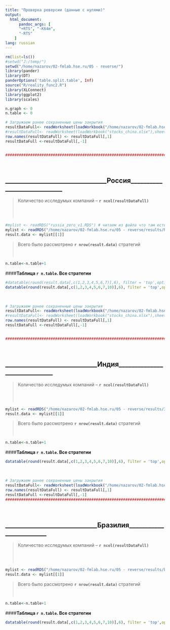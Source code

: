 ```yaml
---
title: "Проверка реверсии (данные с нулями)"
output:
  html_document:
      pandoc_args: [
      "+RTS", "-K64m",
      "-RTS"
    ]
lang: russian
---
```



```r
rm(list=ls()) 
#setwd("J:/temp/")
setwd("/home/nazarov/02-fmlab.hse.ru/05 - reverse/")
library(pander)
library(DT)
panderOptions('table.split.table', Inf) 
source("R/reality_func2.R")
library(XLConnect)
library(ggplot2)
library(scales)

n.graph <- 0
n.table <- 0

# Загружаем ранее сохраненные цены закрытия
resultDataFull<- readWorksheet(loadWorkbook("/home/nazarov/02-fmlab.hse.ru/05 - reverse/data/stocks_russia.xlsx"),sheet=1)
#resultDataFull<- readWorksheet(loadWorkbook("stocks_china.xlsx"),sheet=1)
row.names(resultDataFull) <- resultDataFull[,1]
resultDataFull <-resultDataFull[,-1]


###########################################################################################
```
 <p>
 <br />
 </p>  
 
## ________________________________Россия____________________________
  
>Количество исследумых компаний -- **`r ncol(resultDataFull)`** 
<p>
<br />
<br />
</p>  
```r
#mylist <- readRDS("russia_zero_v1.RDS") # читаем из файла что там есть 
mylist <- readRDS("/home/nazarov/02-fmlab.hse.ru/05 - reverse/results/Russia_short_res.RDS") # читаем из файла что там есть 
result.data <- mylist[[1]]
```


>Всего было рассмотрено **`r nrow(result.data)`** стратегий
<p>
<br />
</p>  
```r
n.table<-n.table+1
```
####**Таблица `r n.table`. Все стратегии ** 
```r
#datatable(round(result.data[,c(1,2,3,4,5,6,7)],6), filter = 'top',options = list(pageLength = 10, lengthMenu = c( 10, 20, 50, 100, nrow(result.data))) ) 
datatable(round(result.data[,c(1,2,3,4,5,6,7,10)],6), filter = 'top',options = list(pageLength = 10, lengthMenu = c( 10, 20, 50, 100, nrow(result.data))) ) 
```

<p>
<br /> 
</p>  
  
```r
# Загружаем ранее сохраненные цены закрытия
resultDataFull<- readWorksheet(loadWorkbook("/home/nazarov/02-fmlab.hse.ru/05 - reverse/data/stocks_india.xlsx"),sheet=1)
#resultDataFull<- readWorksheet(loadWorkbook("stocks_china.xlsx"),sheet=1)
row.names(resultDataFull) <- resultDataFull[,1]
resultDataFull <-resultDataFull[,-1]


###########################################################################################
```
 <p>
 <br />
 </p>  
 
## _____________________________Индия_____________________________
  
>Количество исследумых компаний -- **`r ncol(resultDataFull)`** 
<p>
<br />
<br />
</p>  
```r
mylist <- readRDS("/home/nazarov/02-fmlab.hse.ru/05 - reverse/results/India_short_res.RDS") # читаем из файла что там есть 
result.data <- mylist[[1]]
```


>Всего было рассмотрено **`r nrow(result.data)`** стратегий
<p>
<br />
</p>  
```r
n.table<-n.table+1
```
####**Таблица `r n.table`. Все стратегии ** 
```r
datatable(round(result.data[,c(1,2,3,4,5,6,7,10)],6), filter = 'top',options = list(pageLength = 10, lengthMenu = c( 10, 20, 50, 100, nrow(result.data))) ) 
```

<p>
<br /> 
</p>  
 
 
 
```r
# Загружаем ранее сохраненные цены закрытия
resultDataFull<- readWorksheet(loadWorkbook("/home/nazarov/02-fmlab.hse.ru/05 - reverse/data/stocks_brazil.xlsx"),sheet=1)
row.names(resultDataFull) <- resultDataFull[,1]
resultDataFull <-resultDataFull[,-1]
###########################################################################################
```
 <p>
 <br />
 </p>  
 
## _____________________________Бразилия________________________
  
>Количество исследумых компаний -- **`r ncol(resultDataFull)`** 
<p>
<br />
<br />
</p>  
```r
mylist <- readRDS("/home/nazarov/02-fmlab.hse.ru/05 - reverse/results/brazil_short_res.RDS") # читаем из файла что там есть 
result.data <- mylist[[1]]
```


>Всего было рассмотрено **`r nrow(result.data)`** стратегий
<p>
<br />
</p>  
```r
n.table<-n.table+1
```
####**Таблица `r n.table`. Все стратегии ** 
```r
datatable(round(result.data[,c(1,2,3,4,5,6,7,10)],6), filter = 'top',options = list(pageLength = 10, lengthMenu = c( 10, 20, 50, 100, nrow(result.data))) ) 
```

<p>
<br /> 
</p>   



